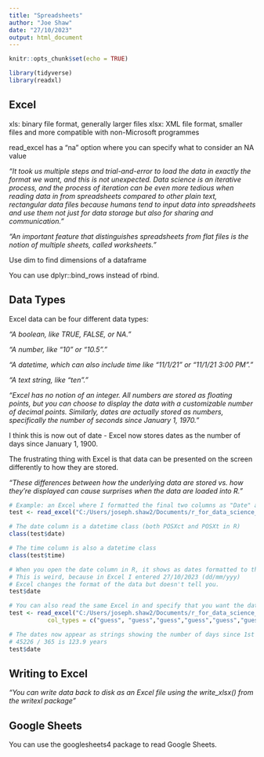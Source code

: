 ```yaml
---
title: "Spreadsheets"
author: "Joe Shaw"
date: "27/10/2023"
output: html_document
---
```


```r
knitr::opts_chunk$set(echo = TRUE)

library(tidyverse)
library(readxl)

```

## Excel

xls:    binary file format, generally larger files
xlsx:   XML file format, smaller files and more compatible with non-Microsoft programmes

read_excel has a "na" option where you can specify what to consider an NA value

*"It took us multiple steps and trial-and-error to load the data in exactly the format we want, and this is not unexpected. Data science is an iterative process, and the process of iteration can be even more tedious when reading data in from spreadsheets compared to other plain text, rectangular data files because humans tend to input data into spreadsheets and use them not just for data storage but also for sharing and communication."*

*"An important feature that distinguishes spreadsheets from flat files is the notion of multiple sheets, called worksheets."*

Use dim to find dimensions of a dataframe

You can use dplyr::bind_rows instead of rbind.

## Data Types

Excel data can be four different data types:

*"A boolean, like TRUE, FALSE, or NA."*

*"A number, like “10” or “10.5”."*

*"A datetime, which can also include time like “11/1/21” or “11/1/21 3:00 PM”."*

*"A text string, like “ten”."*

*"Excel has no notion of an integer. All numbers are stored as floating points, but you can choose to display the data with a customizable number of decimal points. Similarly, dates are actually stored as numbers, specifically the number of seconds since January 1, 1970."*

I think this is now out of date - Excel now stores dates as the number of days since January 1, 1900.

The frustrating thing with Excel is that data can be presented on the screen differently to how they are stored.

*"These differences between how the underlying data are stored vs. how they’re displayed can cause surprises when the data are loaded into R."*


```r

# Example: an Excel where I formatted the final two columns as "Date" and "Time" in Excel.
test <- read_excel("C:/Users/joseph.shaw2/Documents/r_for_data_science_2e/data/illumina_flow_cells.xlsx")

# The date column is a datetime class (both POSXct and POSXt in R)
class(test$date)

# The time column is also a datetime class
class(test$time)

# When you open the date column in R, it shows as dates formatted to the ISO standard: yyyy-mm-dd
# This is weird, because in Excel I entered 27/10/2023 (dd/mm/yyy)
# Excel changes the format of the data but doesn't tell you.
test$date

# You can also read the same Excel in and specify that you want the dates and times to be characters
test <- read_excel("C:/Users/joseph.shaw2/Documents/r_for_data_science_2e/data/illumina_flow_cells.xlsx",
           col_types = c("guess", "guess","guess","guess","guess","guess", "text", "text"))

# The dates now appear as strings showing the number of days since 1st January 1990.
# 45226 / 365 is 123.9 years
test$date

```

## Writing to Excel

*"You can write data back to disk as an Excel file using the write_xlsx() from the writexl package"*

## Google Sheets

You can use the googlesheets4 package to read Google Sheets.
